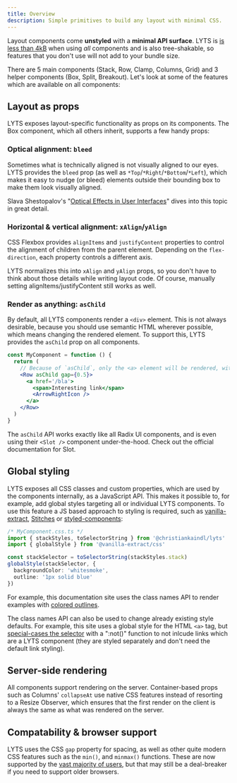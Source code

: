 ```yaml
---
title: Overview
description: Simple primitives to build any layout with minimal CSS.
---
```




Layout components come **unstyled** with a **minimal API surface**. LYTS is [is less than 4kB](https://bundlephobia.com/package/@christiankaindl/lyts@1.0.0-alpha.10) when using *all* components and is also tree-shakable, so features that you don't use will not add to your bundle size.

There are 5 main components (<Link href='/components/stack'>Stack</Link>, <Link href='/components/row'>Row</Link>, <Link href='/components/clamp'>Clamp</Link>, <Link href='/components/columns'>Columns</Link>, <Link href='/components/grid'>Grid</Link>) and 3 helper components (<Link href='/components/box'>Box</Link>, <Link href='/components/split'>Split</Link>, <Link href='/components/breakout'>Breakout</Link>). Let's look at some of the features which are available on all components:

## Layout as props

LYTS exposes layout-specific functionality as props on its components. The <Link href='/components/box'><a>Box</a></Link> component, which all others inherit, supports a few handy props:

### Optical alignment: `bleed`

Sometimes what is technically aligned is not visually aligned to our eyes. LYTS provides the `bleed` prop (as well as `*Top`/`*Right`/`*Bottom`/`*Left`), which makes it easy to nudge (or bleed) elements outside their bounding box to make them look visually aligned.

Slava Shestopalov's "[Optical Effects in User Interfaces](https://medium.muz.li/optical-effects-9fca82b4cd9a)" dives into this topic in great detail.

### Horizontal & vertical alignment: `xAlign`/`yAlign`

CSS Flexbox provides `alignItems` and `justifyContent` properties to control the alignment of children from the parent element. Depending on the `flex-direction`, each property controls a different axis.

LYTS normalizes this into `xAlign` and `yAlign` props, so you don't have to think about those details while writing layout code. Of course, manually setting alignItems/justifyContent still works as well.

### Render as anything: `asChild`

By default, all LYTS components render a `<div>` element. This is not always desirable, because you should use semantic HTML wherever possible, which means changing the rendered element. To support this, LYTS provides the `asChild` prop on all components.

```jsx
const MyComponent = function () {
  return (
    // Because of `asChild`, only the <a> element will be rendered, without an additionl wrapping div.
    <Row asChild gap={0.5}>
      <a href='/bla'>
        <span>Interesting link</span>
        <ArrowRightIcon />
      </a>
    </Row>
  )
}
```

The `asChild` API works exactly like all Radix UI components, and is even using their `<Slot />` component under-the-hood. Check out the <Link href='https://www.radix-ui.com/docs/primitives/utilities/slot'>official documentation for Slot</Link>.

## Global styling

LYTS exposes all CSS classes and custom properties, which are used by the components internally, as a JavaScript API. This makes it possible to, for example, add global styles targeting all or individual LYTS components. To use this feature a JS based approach to styling is required, such as [vanilla-extract](https://vanilla-extract.style/), [Stitches](https://stitches.dev/) or [styled-components](https://styled-components.com/):

```ts
/* MyComponent.css.ts */
import { stackStyles, toSelectorString } from '@christiankaindl/lyts'
import { globalStyle } from '@vanilla-extract/css'

const stackSelector = toSelectorString(stackStyles.stack)
globalStyle(stackSelector, {
  backgroundColor: 'whitesmoke',
  outline: '1px solid blue'
})
```

For example, this documentation site uses the class names API to render examples with [colored outlines](https://github.com/christiankaindl/LYTS-website/blob/main/styles/index.css.ts).

The class names API can also be used to change already existing style defaults. For example, this site uses a global style for the HTML `<a>` tag, but [special-cases the selector](https://github.com/christiankaindl/LYTS-website/blob/main/styles/index.css.ts) with a ":not()" function to not inlcude links which are a LYTS component (they are styled separately and don't need the default link styling).

## Server-side rendering

All components support rendering on the server. Container-based props such as <Link href='/components/row'>Columns</Link>' `collapseAt` use native CSS features instead of resorting to a Resize Observer, which ensures that the first render on the client is always the same as what was rendered on the server.

## Compatability & browser support

LYTS uses the CSS `gap` property for spacing, as well as other quite modern CSS features such as the `min()`, and `minmax()` functions. These are now supported by the [vast majority of users](https://caniuse.com/?search=gap), but that may still be a deal-breaker if you need to support older browsers.
